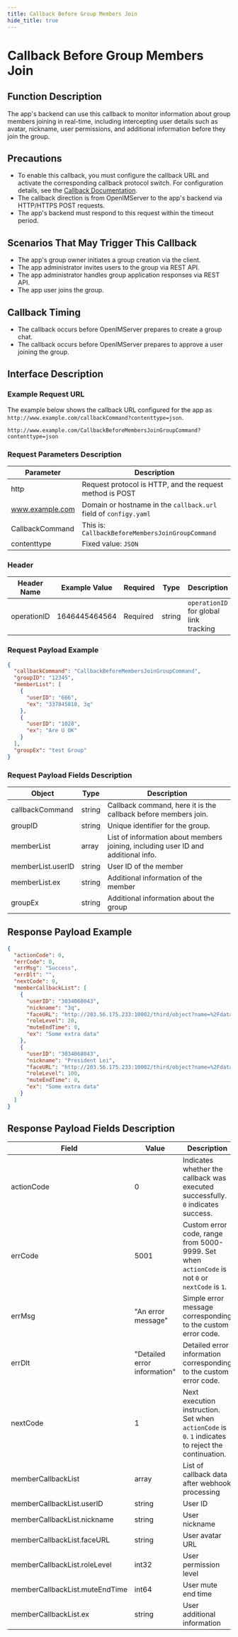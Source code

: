 ```yaml
---
title: Callback Before Group Members Join
hide_title: true
---
```


# Callback Before Group Members Join

## Function Description

The app's backend can use this callback to monitor information about group members joining in real-time, including intercepting user details such as avatar, nickname, user permissions, and additional information before they join the group.

## Precautions

- To enable this callback, you must configure the callback URL and activate the corresponding callback protocol switch. For configuration details, see the [Callback Documentation](../introduction).
- The callback direction is from OpenIMServer to the app's backend via HTTP/HTTPS POST requests.
- The app's backend must respond to this request within the timeout period.

## Scenarios That May Trigger This Callback

- The app's group owner initiates a group creation via the client.
- The app administrator invites users to the group via REST API.
- The app administrator handles group application responses via REST API.
- The app user joins the group.

## Callback Timing

- The callback occurs before OpenIMServer prepares to create a group chat.
- The callback occurs before OpenIMServer prepares to approve a user joining the group.

## Interface Description

### Example Request URL

The example below shows the callback URL configured for the app as `http://www.example.com/callbackCommand?contenttype=json`.

```plaintext
http://www.example.com/CallbackBeforeMembersJoinGroupCommand?contenttype=json
```

### Request Parameters Description

| Parameter          | Description                                                |
| ------------------ | ---------------------------------------------------------- |
| http               | Request protocol is HTTP, and the request method is POST   |
| www.example.com    | Domain or hostname in the `callback.url` field of `configy.yaml` |
| CallbackCommand    | This is: `CallbackBeforeMembersJoinGroupCommand`           |
| contenttype        | Fixed value: `JSON`                                        |

### Header

| Header Name | Example Value     | Required | Type   | Description                                 |
| ----------- | ----------------- | -------- | ------ | ------------------------------------------- |
| operationID | 1646445464564    | Required | string | `operationID` for global link tracking      |

### Request Payload Example

```json
{
  "callbackCommand": "CallbackBeforeMembersJoinGroupCommand",
  "groupID": "12345",
  "memberList": [
    {
      "userID": "666",
      "ex": "337845818, 3q"
    },
    {
      "userID": "1028",
      "ex": "Are U OK"
    }
  ],
  "groupEx": "test Group"
}
```

### Request Payload Fields Description

| Object            | Type   | Description                                                 |
| ----------------- | ------ | ----------------------------------------------------------- |
| callbackCommand   | string | Callback command, here it is the callback before members join. |
| groupID           | string | Unique identifier for the group.                          |
| memberList        | array  | List of information about members joining, including user ID and additional info. |
| memberList.userID | string | User ID of the member                                      |
| memberList.ex     | string | Additional information of the member                      |
| groupEx           | string | Additional information about the group                    |

## Response Payload Example

```json
{
  "actionCode": 0,
  "errCode": 0,
  "errMsg": "Success",
  "errDlt": "",
  "nextCode": 0,
  "memberCallbackList": [
    {
      "userID": "3034068043",
      "nickname": "3q",
      "faceURL": "http://203.56.175.233:10002/third/object?name=%2Fdata%2Fuser%2F0%2Fcn.rentsoft.flutter.openim.consumer%2Fcache%2Fimage_cropper_1687330588901.jpg",
      "roleLevel": 20,
      "muteEndTime": 0,
      "ex": "Some extra data"
    },
    {
      "userID": "3034068043",
      "nickname": "President Lei",
      "faceURL": "http://203.56.175.233:10002/third/object?name=%2Fdata%2Fuser%2F0%2Fcn.rentsoft.flutter.openim.consumer%2Fcache%2Fimage_cropper_1687330588901.jpg",
      "roleLevel": 100,
      "muteEndTime": 0,
      "ex": "Some extra data"
    }
  ]
}
```

## Response Payload Fields Description

| Field                           | Value                       | Description                                                                                             |
| -------------------------------- | --------------------------- | ------------------------------------------------------------------------------------------------------- |
| actionCode                       | 0                           | Indicates whether the callback was executed successfully. `0` indicates success.                      |
| errCode                          | 5001                        | Custom error code, range from 5000-9999. Set when `actionCode` is not `0` or `nextCode` is `1`.       |
| errMsg                           | "An error message"          | Simple error message corresponding to the custom error code.                                          |
| errDlt                           | "Detailed error information" | Detailed error information corresponding to the custom error code.                                     |
| nextCode                         | 1                           | Next execution instruction. Set when `actionCode` is `0`. `1` indicates to reject the continuation.    |
| memberCallbackList               | array                        | List of callback data after webhook processing                                                         |
| memberCallbackList.userID        | string                       | User ID                                                                                               |
| memberCallbackList.nickname      | string                       | User nickname                                                                                         |
| memberCallbackList.faceURL       | string                       | User avatar URL                                                                                       |
| memberCallbackList.roleLevel     | int32                        | User permission level                                                                                |
| memberCallbackList.muteEndTime   | int64                        | User mute end time                                                                                     |
| memberCallbackList.ex            | string                       | User additional information                                                                           |
```
